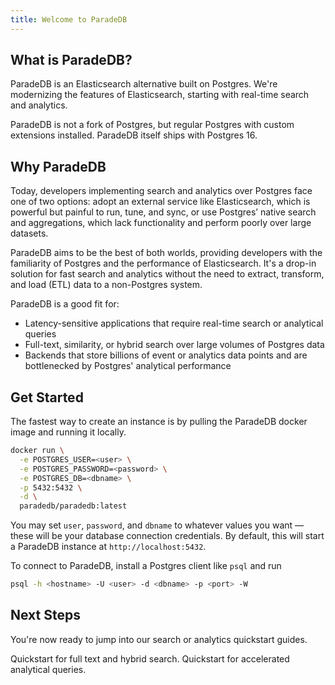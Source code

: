 ```yaml
---
title: Welcome to ParadeDB
---
```


## What is ParadeDB?

ParadeDB is an Elasticsearch alternative built on Postgres. We're modernizing the features of Elasticsearch,
starting with real-time search and analytics.

ParadeDB is not a fork of Postgres, but regular Postgres with custom extensions installed. ParadeDB itself
ships with Postgres 16.

## Why ParadeDB

Today, developers implementing search and analytics over Postgres face one of two options: adopt an external
service like Elasticsearch, which is powerful but painful to run, tune, and sync, or use Postgres’ native
search and aggregations, which lack functionality and perform poorly over large datasets.

ParadeDB aims to be the best of both worlds, providing developers with the familiarity of Postgres and the
performance of Elasticsearch. It's a drop-in solution for fast search and analytics without the need to
extract, transform, and load (ETL) data to a non-Postgres system.

ParadeDB is a good fit for:

- Latency-sensitive applications that require real-time search or analytical queries
- Full-text, similarity, or hybrid search over large volumes of Postgres data
- Backends that store billions of event or analytics data points and are bottlenecked by Postgres' analytical performance

## Get Started

The fastest way to create an instance is by pulling the ParadeDB docker image and running it locally.

```bash
docker run \
  -e POSTGRES_USER=<user> \
  -e POSTGRES_PASSWORD=<password> \
  -e POSTGRES_DB=<dbname> \
  -p 5432:5432 \
  -d \
  paradedb/paradedb:latest
```

You may set `user`, `password`, and `dbname` to whatever values you want — these will be your database
connection credentials. By default, this will start a ParadeDB instance at `http://localhost:5432`.

To connect to ParadeDB, install a Postgres client like `psql` and run

```bash
psql -h <hostname> -U <user> -d <dbname> -p <port> -W
```

## Next Steps

You're now ready to jump into our search or analytics quickstart guides.

<CardGroup cols={2}>
  <Card title="Search" icon="magnifying-glass" href="/search/quickstart">
    Quickstart for full text and hybrid search.
  </Card>
  <Card title="Analytics" icon="chart-column" href="/analytics/quickstart">
    Quickstart for accelerated analytical queries.
  </Card>
</CardGroup>
